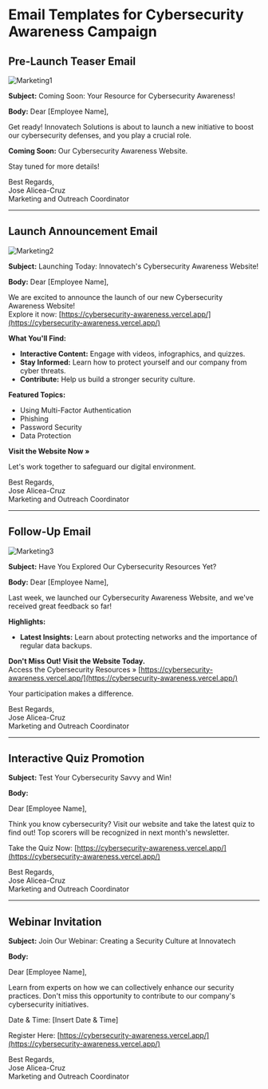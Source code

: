 # Email Templates for Cybersecurity Awareness Campaign

## Pre-Launch Teaser Email

![Marketing1](../assets/marketing1.png)

**Subject:** Coming Soon: Your Resource for Cybersecurity Awareness!

**Body:**
Dear [Employee Name],

Get ready! Innovatech Solutions is about to launch a new initiative to boost our cybersecurity defenses, and you play a crucial role.

**Coming Soon:** Our Cybersecurity Awareness Website.

Stay tuned for more details!

Best Regards,  
Jose Alicea-Cruz  
Marketing and Outreach Coordinator

---

## Launch Announcement Email

![Marketing2](../assets/marketing2.png)

**Subject:** Launching Today: Innovatech's Cybersecurity Awareness Website!

**Body:**
Dear [Employee Name],

We are excited to announce the launch of our new Cybersecurity Awareness Website!  
Explore it now: [https://cybersecurity-awareness.vercel.app/](https://cybersecurity-awareness.vercel.app/)

**What You'll Find:**
- **Interactive Content:** Engage with videos, infographics, and quizzes.
- **Stay Informed:** Learn how to protect yourself and our company from cyber threats.
- **Contribute:** Help us build a stronger security culture.

**Featured Topics:**
- Using Multi-Factor Authentication
- Phishing
- Password Security
- Data Protection

**Visit the Website Now »**

Let's work together to safeguard our digital environment.

Best Regards,  
Jose Alicea-Cruz  
Marketing and Outreach Coordinator

---

## Follow-Up Email

![Marketing3](../assets/marketing3.png)

**Subject:** Have You Explored Our Cybersecurity Resources Yet?

**Body:**
Dear [Employee Name],

Last week, we launched our Cybersecurity Awareness Website, and we've received great feedback so far!

**Highlights:**
- **Latest Insights:** Learn about protecting networks and the importance of regular data backups.

**Don't Miss Out! Visit the Website Today.**  
Access the Cybersecurity Resources » [https://cybersecurity-awareness.vercel.app/](https://cybersecurity-awareness.vercel.app/)

Your participation makes a difference.

Best Regards,  
Jose Alicea-Cruz  
Marketing and Outreach Coordinator

---

## Interactive Quiz Promotion

**Subject:** Test Your Cybersecurity Savvy and Win!

**Body:**

Dear [Employee Name],

Think you know cybersecurity? Visit our website and take the latest quiz to find out! Top scorers will be recognized in next month's newsletter.

Take the Quiz Now: [https://cybersecurity-awareness.vercel.app/](https://cybersecurity-awareness.vercel.app/)

Best Regards,  
Jose Alicea-Cruz  
Marketing and Outreach Coordinator

---

## Webinar Invitation

**Subject:** Join Our Webinar: Creating a Security Culture at Innovatech

**Body:**

Dear [Employee Name],

Learn from experts on how we can collectively enhance our security practices. Don't miss this opportunity to contribute to our company's cybersecurity initiatives.

Date & Time: [Insert Date & Time]

Register Here: [https://cybersecurity-awareness.vercel.app/](https://cybersecurity-awareness.vercel.app/)

Best Regards,  
Jose Alicea-Cruz  
Marketing and Outreach Coordinator